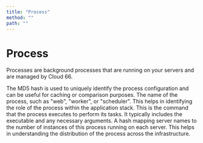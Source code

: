 ```yaml
---
title: "Process"
method: ""
path: ""
---
```


# Process

Processes are background processes that are running on your servers and are managed by Cloud 66.

<Model>
    <ModelProperty name="md5" type="string">
        The MD5 hash is used to uniquely identify the process configuration and can be useful for caching or comparison purposes.
    </ModelProperty>
    <ModelProperty name="name" type="string">
        The name of the process, such as "web", "worker", or "scheduler". This helps in identifying the role of the process within the application stack.
    </ModelProperty>
    <ModelProperty name="command" type="string">
        This is the command that the process executes to perform its tasks. It typically includes the executable and any necessary arguments.
    </ModelProperty>
    <ModelProperty name="servers" type="object">
        A hash mapping server names to the number of instances of this process running on each server. This helps in understanding the distribution of the process across the infrastructure.
    </ModelProperty>
</Model>